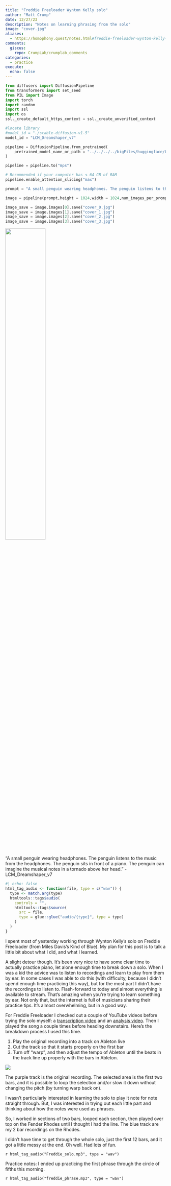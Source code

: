 ```yaml
---
title: "Freddie Freeloader Wynton Kelly solo"
author: "Matt Crump"
date: 12/27/23
description: "Notes on learning phrasing from the solo"
image: "cover.jpg"
aliases: 
  - https://homophony.quest/notes.html#freddie-freeloader-wynton-kelly-solo
comments:
  giscus: 
    repo: CrumpLab/crumplab_comments
categories: 
  - practice
execute: 
  echo: false
---
```


```python
from diffusers import DiffusionPipeline
from transformers import set_seed
from PIL import Image
import torch
import random
import ssl
import os
ssl._create_default_https_context = ssl._create_unverified_context

#locate library
#model_id = "./stable-diffusion-v1-5"
model_id = "LCM_Dreamshaper_v7"

pipeline = DiffusionPipeline.from_pretrained(
	pretrained_model_name_or_path = "../../../../bigFiles/huggingface/LCM_Dreamshaper_v7/",custom_pipeline="latent_consistency_txt2img", custom_revision="main", revision="fb9c5d"
)

pipeline = pipeline.to("mps")

# Recommended if your computer has < 64 GB of RAM
pipeline.enable_attention_slicing("max")

prompt = "A small penguin wearing headphones. The penguin listens to the music from the headphones. The penguin sits in front of a piano. The penguin can imagine the musical notes in a tornado above her head."

image = pipeline(prompt,height = 1024,width = 1024,num_images_per_prompt = 4)

image_save = image.images[0].save("cover_0.jpg")
image_save = image.images[1].save("cover_1.jpg")
image_save = image.images[2].save("cover_2.jpg")
image_save = image.images[3].save("cover_3.jpg") 

```


![](cover.jpg){width=50% fig-align="left"}


::: column-margin
"A small penguin wearing headphones. The penguin listens to the music from the headphones. The penguin sits in front of a piano. The penguin can imagine the musical notes in a tornado above her head." - LCM_Dreamshaper_v7
:::

```r
#| echo: false
html_tag_audio <- function(file, type = c("wav")) {
  type <- match.arg(type)
  htmltools::tags$audio(
    controls = "",
    htmltools::tags$source(
      src = file,
      type = glue::glue("audio/{type}", type = type)
    )
  )
}

```

I spent most of yesterday working through Wynton Kelly's solo on Freddie Freeloader (from Miles Davis's Kind of Blue). My plan for this post is to talk a little bit about what I did, and what I learned.

A slight detour though. It's been very nice to have some clear time to actually practice piano, let alone enough time to break down a solo. When I was a kid the advice was to listen to recordings and learn to play from them by ear. In some cases I was able to do this (with difficulty, because I didn't spend enough time practicing this way), but for the most part I didn't have the recordings to listen to. Flash-forward to today and almost everything is available to stream. That's amazing when you're trying to learn something by ear. Not only that, but the internet is full of musicians sharing their practice tips. It's almost overwhelming, but in a good way.

For Freddie Freeloader I checked out a couple of YouTube videos before trying the solo myself: a [transcription video](https://www.youtube.com/watch?v=XSjWOTbL5ew) and an [analysis video](https://www.youtube.com/watch?v=ZxfawXcpuaQ). Then I played the song a couple times before heading downstairs. Here's the breakdown process I used this time.

1.  Play the original recording into a track on Ableton live
2.  Cut the track so that it starts properly on the first bar
3.  Turn off "warp", and then adjust the tempo of Ableton until the beats in the track line up properly with the bars in Ableton.

![](Screenshot%202023-12-27%20at%207.56.08%20AM.png)

The purple track is the original recording. The selected area is the first two bars, and it is possible to loop the selection and/or slow it down without changing the pitch (by turning warp back on).

I wasn't particularly interested in learning the solo to play it note for note straight through. But, I was interested in trying out each little part and thinking about how the notes were used as phrases.

So, I worked in sections of two bars, looped each section, then played over top on the Fender Rhodes until I thought I had the line. The blue track are my 2 bar recordings on the Rhodes.

I didn't have time to get through the whole solo, just the first 12 bars, and it got a little messy at the end. Oh well. Had lots of fun.

`r html_tag_audio("Freddie_solo.mp3", type = "wav")`

Practice notes: I ended up practicing the first phrase through the circle of fifths this morning.

`r html_tag_audio("freddie_phrase.mp3", type = "wav")`




